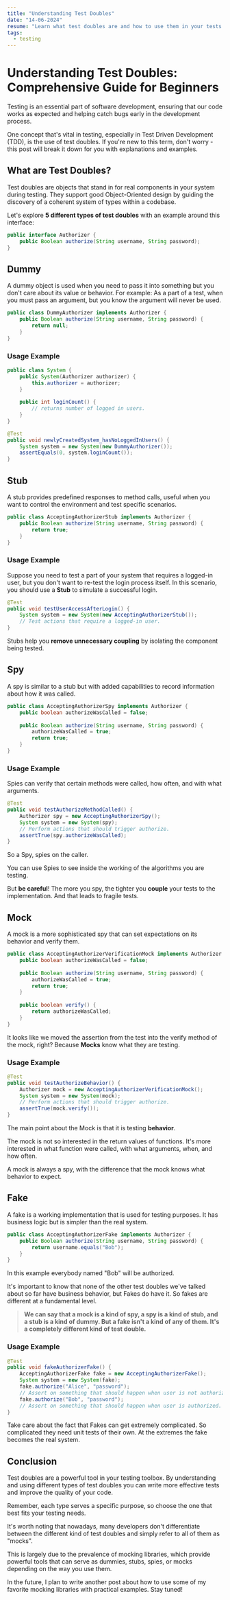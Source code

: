 ```yaml
---
title: "Understanding Test Doubles"
date: "14-06-2024"
resume: "Learn what test doubles are and how to use them in your tests. A comprehensive guide for beginners."
tags:
  - testing
---
```


# Understanding Test Doubles: Comprehensive Guide for Beginners

Testing is an essential part of software development, ensuring that our code works as expected and helping catch bugs early in the development process.

One concept that's vital in testing, especially in Test Driven Development (TDD), is the use of test doubles. If you're new to this term, don't worry - this post will break it down for you with explanations and examples.

## What are Test Doubles?

Test doubles are objects that stand in for real components in your system during testing. They support good Object-Oriented design by guiding the discovery of a coherent system of types within a codebase.

Let's explore **5 different types of test doubles** with an example around this interface:

```java
public interface Authorizer {
    public Boolean authorize(String username, String password);
}
```

## Dummy

A dummy object is used when you need to pass it into something but you don't care about its value or behavior. For example: As a part of a test, when you must pass an argument, but you know the argument will never be used.

```java
public class DummyAuthorizer implements Authorizer {
    public Boolean authorize(String username, String password) {
        return null;
    }
}
```

### Usage Example

```java
public class System {
	public System(Authorizer authorizer) {
		this.authorizer = authorizer;
	}
	
	public int loginCount() {
		// returns number of logged in users.
	}
}

@Test
public void newlyCreatedSystem_hasNoLoggedInUsers() {
	System system = new System(new DummyAuthorizer());
	assertEquals(0, system.loginCount());
}
```

## Stub

A stub provides predefined responses to method calls, useful when you want to control the environment and test specific scenarios.

```java
public class AcceptingAuthorizerStub implements Authorizer {
	public Boolean authorize(String username, String password) {
		return true;
	}
}
```

### Usage Example

Suppose you need to test a part of your system that requires a logged-in user, but you don't want to re-test the login process itself. In this scenario, you should use a **Stub** to simulate a successful login.

```java
@Test
public void testUserAccessAfterLogin() {
    System system = new System(new AcceptingAuthorizerStub());
    // Test actions that require a logged-in user.
}
```

Stubs help you **remove unnecessary coupling** by isolating the component being tested.

## Spy

A spy is similar to a stub but with added capabilities to record information about how it was called.

```java
public class AcceptingAuthorizerSpy implements Authorizer {
	public boolean authorizeWasCalled = false;
	
	public Boolean authorize(String username, String password) {
		authorizeWasCalled = true;
		return true;
	}
}
```

### Usage Example

Spies can verify that certain methods were called, how often, and with what arguments.

```java
@Test
public void testAuthorizeMethodCalled() {
	Authorizer spy = new AcceptingAuthorizerSpy();
	System system = new System(spy);
	// Perform actions that should trigger authorize.
	assertTrue(spy.authorizeWasCalled);
}
```

So a Spy, spies on the caller.

You can use Spies to see inside the working of the algorithms you are testing.

But **be careful**! The more you spy, the tighter you **couple** your tests to the implementation. And that leads to fragile tests.

## Mock

A mock is a more sophisticated spy that can set expectations on its behavior and verify them.

```java
public class AcceptingAuthorizerVerificationMock implements Authorizer {
	public boolean authorizeWasCalled = false;
	
	public Boolean authorize(String username, String password) {
		authorizeWasCalled = true;
		return true;
	}
	
	public boolean verify() {
		return authorizeWasCalled;
	}
}
```

It looks like we moved the assertion from the test into the <Inline>verify</Inline> method of the mock, right? Because **Mocks** know what they are testing.

### Usage Example

```java
@Test
public void testAuthorizeBehavior() {
	Authorizer mock = new AcceptingAuthorizerVerificationMock();
	System system = new System(mock);
	// Perform actions that should trigger authorize.
	assertTrue(mock.verify());
}
```

The main point about the Mock is that it is testing **behavior**.

The mock is not so interested in the return values of functions. It's more interested in what function were called, with what arguments, when, and how often.

A mock is always a spy, with the difference that the mock knows what behavior to expect.

## Fake

A fake is a working implementation that is used for testing purposes. It has business logic but is simpler than the real system.

```java
public class AcceptingAuthorizerFake implements Authorizer {
	public Boolean authorize(String username, String password) {
		return username.equals("Bob");
	}
}
```

In this example everybody named "Bob" will be authorized.

It's important to know that none of the other test doubles we've talked about so far have business behavior, but Fakes do have it. So fakes are different at a fundamental level.

> **We can say that a mock is a kind of spy, a spy is a kind of stub, and a stub is a kind of dummy. But a fake isn't a kind of any of them. It's a completely different kind of test double.**

### Usage Example

```java
@Test
public void fakeAuthorizerFake() {
	AcceptingAuthorizerFake fake = new AcceptingAuthorizerFake();
	System system = new System(fake);
	fake.authorize("Alice", "password");
    // Assert on something that should happen when user is not authorized.
	fake.authorize("Bob", "password");
    // Assert on something that should happen when user is authorized.
}
```

Take care about the fact that Fakes can get extremely complicated. So complicated they need unit tests of their own. At the extremes the fake becomes the real system.

## Conclusion

Test doubles are a powerful tool in your testing toolbox. By understanding and using different types of test doubles you can write more effective tests and improve the quality of your code.

Remember, each type serves a specific purpose, so choose the one that best fits your testing needs.

It's worth noting that nowadays, many developers don't differentiate between the different kind of test doubles and simply refer to all of them as "mocks". 

This is largely due to the prevalence of mocking libraries, which provide powerful tools that can serve as dummies, stubs, spies, or mocks depending on the way you use them.

In the future, I plan to write another post about how to use some of my favorite mocking libraries with practical examples. Stay tuned!